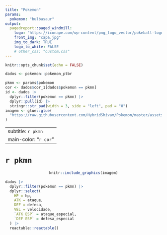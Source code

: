 ```yaml
---
title: "Pokemon"
params: 
  pokemon: "bulbasaur"
output: 
  pagedreport::paged_windmill:
    logo: "https://iconape.com/wp-content/png_logo_vector/pokeball-logo.png"
    front_img: "capa.jpg"
    img_to_dark: TRUE
    logo_to_white: FALSE
    # other_css: "custom.css"
---
```


```r
knitr::opts_chunk$set(echo = FALSE)
```

```r
dados <- pokemon::pokemon_ptbr

pkmn <- params$pokemon
cor <- dados$cor_1[dados$pokemon == pkmn]
id <- dados |>
  dplyr::filter(pokemon == pkmn) |>
  dplyr::pull(id) |>
  stringr::str_pad(width = 3, side = "left", pad = "0")
imagem <- glue::glue(
  "https://raw.githubusercontent.com/HybridShivam/Pokemon/master/assets/images/{id}.png"
)
```

---
subtitle: `r pkmn`
main-color: "`r cor`"
---

# `r pkmn` {-}

<center>
```r
knitr::include_graphics(imagem)
```
</center>

```r
dados |> 
  dplyr::filter(pokemon == pkmn) |> 
  dplyr::select(
    HP = hp,
    ATK = ataque,
    DEF = defesa,
    VEL = velocidade,
    `ATK ESP` = ataque_especial,
    `DEF ESP` = defesa_especial
  ) |> 
  reactable::reactable()
```

<!-- Faz a reactable funcionar no pagedown -->
<div style = "display: none;">
$$
1
$$
</div>

